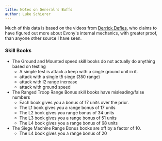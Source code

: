 ```yaml
---
title: Notes on General's Buffs
author: Luke Schierer
---
```


Much of this data is based on the videos from [Derrick Defies], who claims to have figured out more about Evony's internal mechanics, with greater proof, than anyone other source I have seen.


### Skill Books

* The Ground and Mounted speed skill books do not actually do anything based on testing
  * A simple test is attack a keep with a single ground unit in it.
  * attack with a single t5 siege (350 range)
  * attack with l2 range increase 
  * attack with ground speed
* The Ranged Troop Range Bonus skill books have misleading/false numbers
  * Each book gives you a bonus of 17 units over the prior. 
  * The L1 book gives you a range bonus of 17 units
  * The L2 book gives you range bonus of 34 units
  * The L3 book gives you a range bonus of 51 units
  * The L4 book gives you a range bonus of 68 units
* The Siege Machine Range Bonus books are off by a factor of 10. 
  * The L4 book gives you a range bonus of 20

[Derrick Defies]: https://www.youtube.com/@DerrickDefies